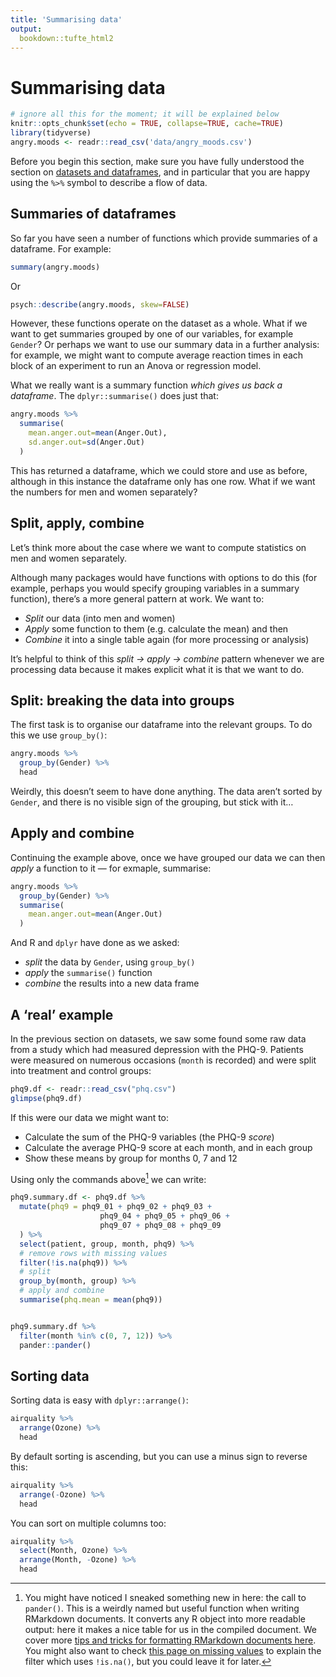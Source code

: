 ```yaml
---
title: 'Summarising data'
output: 
  bookdown::tufte_html2
---
```




# Summarising data


```r
# ignore all this for the moment; it will be explained below
knitr::opts_chunk$set(echo = TRUE, collapse=TRUE, cache=TRUE)
library(tidyverse)
angry.moods <- readr::read_csv('data/angry_moods.csv')
```


Before you begin this section, make sure you have fully understood the section on [datasets and dataframes](datasets.html), and in particular that you are happy using the `%>%` symbol to describe a flow of data.


## Summaries of dataframes

So far you have seen a number of functions which provide summaries of a dataframe. For example:

```r
summary(angry.moods)
```

Or 

```r
psych::describe(angry.moods, skew=FALSE)
```



However, these functions operate on the dataset as a whole. What if we want to get summaries grouped by one of our variables, for example `Gender`? Or perhaps we want to use our summary data in a further analysis: for example, we might want to compute average reaction times in each block of an experiment to run an Anova or regression model.


What we really want is a summary function *which gives us back a dataframe*. The  `dplyr::summarise()` does just that:


```r
angry.moods %>% 
  summarise(
    mean.anger.out=mean(Anger.Out), 
    sd.anger.out=sd(Anger.Out)
  )
```


This has returned a dataframe, which we could store and use as before, although in this instance the dataframe only has one row. What if we want the numbers for men and women separately?



## Split, apply, combine

Let's think more about the case where we want to compute statistics on men and women separately.

Although many packages would have functions with options to do this (for example, perhaps you would specify grouping variables in a summary function), there's a more general pattern at work. We want to:

- *Split* our data (into men and women)
- *Apply* some function to them (e.g. calculate the mean) and then
- *Combine* it into a single table again (for more processing or analysis)


It's helpful to think of this *split $\rightarrow$ apply $\rightarrow$ combine* pattern whenever we are processing data because it makes explicit what it is that we want to do.



## Split: breaking the data into groups

The first task is to organise our dataframe into the relevant groups. To do this we use `group_by()`:

```r
angry.moods %>% 
  group_by(Gender) %>% 
  head
```

Weirdly, this doesn't seem to have done anything. The data aren't sorted by `Gender`, and there is no visible sign of the grouping, but stick with it...


## Apply and combine

Continuing the example above, once we have grouped our data we can then *apply* a function to it — for exmaple, summarise:

```r
angry.moods %>% 
  group_by(Gender) %>% 
  summarise(
    mean.anger.out=mean(Anger.Out)
  )
```

And R and `dplyr` have done as we asked:

- *split* the data by `Gender`, using `group_by()`
- *apply* the `summarise()` function
- *combine* the results into a new data frame





## A 'real' example

In the previous section on datasets, we saw some found some raw data from a study which had measured depression with the PHQ-9. Patients were measured on numerous occasions (`month` is recorded) and were split into treatment and control groups:


```r
phq9.df <- readr::read_csv("phq.csv")
glimpse(phq9.df)
```



If this were our data we might want to:

- Calculate the sum of the PHQ-9 variables (the PHQ-9 *score*)
- Calculate the average PHQ-9 score at each month, and in each group
- Show these means by group for months 0, 7 and 12

Using only the commands above[^sneaked]  we can write:

[^sneaked]: You might have noticed I sneaked something new in here: the call to `pander()`. This is a weirdly named but useful function when writing RMarkdown documents. It converts any R object into more readable output: here it makes a nice table for us in the compiled document.  We cover more [tips and tricks for formatting RMarkdown documents here](rmarkdown-tricks.html). You might also want to check [this page on missing values](missing-values.html) to explain the filter which uses `!is.na()`, but you could leave it for later.


```r
phq9.summary.df <- phq9.df %>% 
  mutate(phq9 = phq9_01 + phq9_02 + phq9_03 + 
                    phq9_04 + phq9_05 + phq9_06 + 
                    phq9_07 + phq9_08 + phq9_09
  ) %>% 
  select(patient, group, month, phq9) %>% 
  # remove rows with missing values
  filter(!is.na(phq9)) %>% 
  # split
  group_by(month, group) %>% 
  # apply and combine
  summarise(phq.mean = mean(phq9))


phq9.summary.df %>% 
  filter(month %in% c(0, 7, 12)) %>% 
  pander::pander()
```


## Sorting data

Sorting data is easy with `dplyr::arrange()`:

```r
airquality %>% 
  arrange(Ozone) %>% 
  head
```


By default sorting is ascending, but you can use a minus sign to reverse this:

```r
airquality %>% 
  arrange(-Ozone) %>% 
  head
```



You can sort on multiple columns too:

```r
airquality %>% 
  select(Month, Ozone) %>% 
  arrange(Month, -Ozone) %>% 
  head
```



